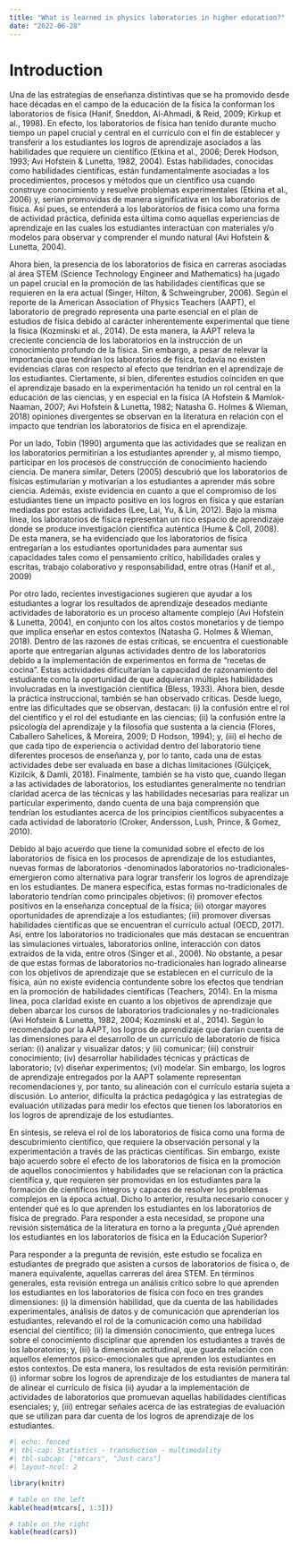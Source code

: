 ```yaml
---
title: "What is learned in physics laboratories in higher education?"
date: "2022-06-28"
---
```


# Introduction

Una de las estrategias de enseñanza distintivas que se ha promovido desde hace décadas en el campo de la educación de la física la conforman los laboratorios de física (Hanif, Sneddon, Al-Ahmadi, & Reid, 2009; Kirkup et al., 1998). En efecto, los laboratorios de física han tenido durante mucho tiempo un papel crucial y central en el currículo con el fin de establecer y transferir a los estudiantes los logros de aprendizaje asociados a las habilidades que requiere un científico (Etkina et al., 2006; Derek Hodson, 1993; Avi Hofstein & Lunetta, 1982, 2004). Estas habilidades, conocidas como habilidades científicas, están fundamentalmente asociadas a los procedimientos, procesos y métodos que un científico usa cuando construye conocimiento y resuelve problemas experimentales (Etkina et al., 2006) y, serían promovidas de manera significativa en los laboratorios de física. Así pues, se entenderá a los laboratorios de física como una forma de actividad práctica, definida esta última como aquellas experiencias de aprendizaje en las cuales los estudiantes interactúan con materiales y/o modelos para observar y comprender el mundo natural (Avi Hofstein & Lunetta, 2004).

Ahora bien, la presencia de los laboratorios de física en carreras asociadas al área STEM (Science Technology Engineer and Mathematics) ha jugado un papel crucial en la promoción de las habilidades científicas que se requieren en la era actual (Singer, Hilton, & Schweingruber, 2006). Según el reporte de la American Association of Physics Teachers (AAPT), el laboratorio de pregrado representa una parte esencial en el plan de estudios de física debido al carácter inherentemente experimental que tiene la física (Kozminski et al., 2014). De esta manera, la AAPT releva la creciente conciencia de los laboratorios en la instrucción de un conocimiento profundo de la física. Sin embargo, a pesar de relevar la importancia que tendrían los laboratorios de física, todavía no existen evidencias claras con respecto al efecto que tendrían en el aprendizaje de los estudiantes. Ciertamente, si bien, diferentes estudios coinciden en que el aprendizaje basado en la experimentación ha tenido un rol central en la educación de las ciencias, y en especial en la física (A Hofstein & Mamlok-Naaman, 2007; Avi Hofstein & Lunetta, 1982; Natasha G. Holmes & Wieman, 2018) opiniones divergentes se observan en la literatura en relación con el impacto que tendrían los laboratorios de física en el aprendizaje. 

Por un lado, Tobin (1990) argumenta que las actividades que se realizan en los laboratorios permitirían a los estudiantes aprender y, al mismo tiempo, participar en los procesos de construcción de conocimiento haciendo ciencia. De manera similar, Deters (2005) descubrió que los laboratorios de físicas estimularían y motivarían a los estudiantes a aprender más sobre ciencia. Además, existe evidencia en cuanto a que el compromiso de los estudiantes tiene un impacto positivo en los logros en física y que estarían mediadas por estas actividades (Lee, Lai, Yu, & Lin, 2012). Bajo la misma línea, los laboratorios de física representan un rico espacio de aprendizaje donde se produce investigación científica auténtica (Hume & Coll, 2008). De esta manera, se ha evidenciado que los laboratorios de física entregarían a los estudiantes oportunidades para aumentar sus capacidades tales como el pensamiento crítico, habilidades orales y escritas, trabajo colaborativo y responsabilidad, entre otras (Hanif et al., 2009)

Por otro lado, recientes investigaciones sugieren que ayudar a los estudiantes a lograr los resultados de aprendizaje deseados mediante actividades de laboratorio es un proceso altamente complejo (Avi Hofstein & Lunetta, 2004), en conjunto con los altos costos monetarios y de tiempo que implica enseñar en estos contextos (Natasha G. Holmes & Wieman, 2018). Dentro de las razones de estas críticas, se encuentra el cuestionable aporte que entregarían algunas actividades dentro de los laboratorios debido a la implementación de experimentos en forma de “recetas de cocina”. Estas actividades dificultarían la capacidad de razonamiento del estudiante como la oportunidad de que adquieran múltiples habilidades involucradas en la investigación científica (Bless, 1933). Ahora bien, desde la práctica instruccional, también se han observado críticas. Desde luego, entre las dificultades que se observan, destacan: (i) la confusión entre el rol del científico y el rol del estudiante en las ciencias; (ii) la confusión entre la psicología del aprendizaje y la filosofía que sustenta a la ciencia (Flores, Caballero Sahelices, & Moreira, 2009; D Hodson, 1994); y, (iii) el hecho de que cada tipo de experiencia o actividad dentro del laboratorio tiene diferentes procesos de enseñanza y, por lo tanto, cada una de estas actividades debe ser evaluada en base a dichas limitaciones (Gülçiçek, Kizilcik, & Damli, 2018). Finalmente, también se ha visto que, cuando llegan a las actividades de laboratorios, los estudiantes generalmente no tendrían claridad acerca de las técnicas y las habilidades necesarias para realizar un particular experimento, dando cuenta de una baja comprensión que tendrían los estudiantes acerca de los principios científicos subyacentes a cada actividad de laboratorio (Croker, Andersson, Lush, Prince, & Gomez, 2010).

Debido al bajo acuerdo que tiene la comunidad sobre el efecto de los laboratorios de física en los procesos de aprendizaje de los estudiantes, nuevas formas de laboratorios -denominados laboratorios no-tradicionales- emergieron como alternativa para lograr transferir los logros de aprendizaje en los estudiantes. De manera específica, estas formas no-tradicionales de laboratorio tendrían como principales objetivos: (i) promover efectos positivos en la enseñanza conceptual de la física; (ii) otorgar mayores oportunidades de aprendizaje a los estudiantes; (iii) promover diversas habilidades científicas que se encuentran el currículo actual (OECD, 2017). Así, entre los laboratorios no tradicionales que más destacan se encuentran las simulaciones virtuales, laboratorios online, interacción con datos extraídos de la vida, entre otros (Singer et al., 2006). No obstante, a pesar de que estas formas de laboratorios no-tradicionales han logrado alinearse con los objetivos de aprendizaje que se establecen en el currículo de la física, aún no existe evidencia contundente sobre los efectos que tendrían en la promoción de habilidades científicas (Teachers, 2014). En la misma línea, poca claridad existe en cuanto a los objetivos de aprendizaje que deben abarcar los cursos de laboratorios tradicionales y no-tradicionales (Avi Hofstein & Lunetta, 1982, 2004; Kozminski et al., 2014). Según lo recomendado por la AAPT, los logros de aprendizaje que darían cuenta de las dimensiones para el desarrollo de un currículo de laboratorio de física serían: (i) analizar y visualizar datos; y (ii) comunicar; (iii) construir conocimiento; (iv) desarrollar habilidades técnicas y prácticas de laboratorio; (v) diseñar experimentos; (vi) modelar. Sin embargo, los logros de aprendizaje entregados por la AAPT solamente representan recomendaciones y, por tanto, su alineación con el currículo estaría sujeta a discusión. Lo anterior, dificulta la práctica pedagógica y las estrategias de evaluación utilizadas para medir los efectos que tienen los laboratorios en los logros de aprendizaje de los estudiantes. 

En síntesis, se releva el rol de los laboratorios de física como una forma de descubrimiento científico, que requiere la observación personal y la experimentación a través de las prácticas científicas. Sin embargo, existe bajo acuerdo sobre el efecto de los laboratorios de física en la promoción de aquellos conocimientos y habilidades que se relacionan con la práctica científica y, que requieren ser promovidas en los estudiantes para la formación de científicos íntegros y capaces de resolver los problemas complejos en la época actual. Dicho lo anterior, resulta necesario conocer y entender qué es lo que aprenden los estudiantes en los laboratorios de física de pregrado. Para responder a esta necesidad, se propone una revisión sistemática de la literatura en torno a la pregunta ¿Qué aprenden los estudiantes en los laboratorios de física en la Educación Superior?

Para responder a la pregunta de revisión, este estudio se focaliza en estudiantes de pregrado que asisten a cursos de laboratorios de física o, de manera equivalente, aquellas carreras del área STEM. En términos generales, esta revisión entrega un análisis crítico sobre lo que aprenden los estudiantes en los laboratorios de física con foco en tres grandes dimensiones: (i) la dimensión habilidad, que da cuenta de las habilidades experimentales, análisis de datos y de comunicación que aprenderían los estudiantes, relevando el rol de la comunicación como una habilidad esencial del científico; (ii) la dimensión conocimiento, que entrega luces sobre el conocimiento disciplinar que aprenden los estudiantes a través de los laboratorios; y, (iii) la dimensión actitudinal, que guarda relación con aquellos elementos psico-emocionales que aprenden los estudiantes en estos contextos. De esta manera, los resultados de esta revisión permitirán: (i) informar sobre los logros de aprendizaje de los estudiantes de manera tal de alinear el currículo de física (ii) ayudar a la implementación de actividades de laboratorios que promuevan aquellas habilidades científicas esenciales; y, (iii) entregar señales acerca de las estrategias de evaluación que se utilizan para dar cuenta de los logros de aprendizaje de los estudiantes.


```r
#| echo: fenced
#| tbl-cap: Statistics - transduction - multimodality
#| tbl-subcap: ["mtcars", "Just cars"]
#| layout-ncol: 2

library(knitr)

# table on the left
kable(head(mtcars[, 1:3]))

# table on the right
kable(head(cars))
```
